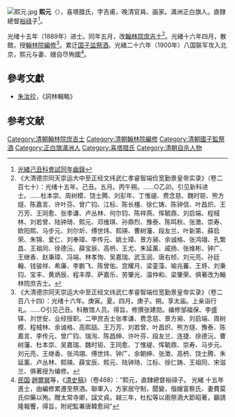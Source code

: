 [[File:熙元.jpg|thumb]]
{{Manchu name|[[喜塔腊氏|喜塔腊]]}}
'''熙元'''（{{bd|1864年||1900年||Xi}}），喜塔腊氏，字吉甫，晚清官員、画家。滿洲正白旗人。直隸總督[[裕祿|裕祿]]子<ref>[http://books.google.com/books?id=s38sAAAAYAAJ&pg=PA234#v=onepage&q&f=false 光緒己丑科會試同年齒錄]</ref>。

光绪十五年（1889年）进士。同年五月，改[[翰林院|翰林院]][[庶吉士|庶吉士]]<ref>《大清德宗同天崇运大中至正经文纬武仁孝睿智端俭宽勤景皇帝实录》（卷二百七十）：光绪十五年。己丑。五月。丙午朔。……○乙卯。引见新科进士。……杜本崇、周树模、饶士腾、刘彭年、丁惟禔、费念慈、魏时钜、熊方燧、陈嘉言、许叶芬、曾广钧、江标、陈长橿、徐仁铸、陈钟信、叶昌炽、王万芳、王同愈、张孝谦、卢丛林、何尔钧、陈祥燕、恽毓鼎、刘启端、程棫林、刘若曾、陆钟琦、熙元、邓维琪、孙鼎烈、豫泰、陈鸣秋、张澂、崇寿、欧阳熙、马步元、刘尔炘、傅世炜、熙瑛、曹树藩、段友兰、叶新第、薛启荣、朱锦、爱仁、刘奉璋、李传元、姚士璋、景方昶、余诚格、张鸿翊、孔繁昌、王祖同、徐德沅、薛宝辰、高枬、王尤、朱延薰、戚扬、张维彬、钟广、王继香、赵秉璋、冯端、林孝恂、吴嘉瑞、武玉润、唐右桢、刘元亮、孙廷翰、钱骏祥、希廉、李鹏飞、陈曾佑、宫耀月、梁銮藻、喻兆蕃、王垿、刘秉钧、宝丰、黄炳辰、程丰厚、萨嘉乐、劳肇光、温仲和、梁肇荣、俱著改为翰林院庶吉士。</ref>。光緒十六年四月，散館，授[[翰林院|翰林院]][[編修|編修]]<ref>《大清德宗同天崇运大中至正经文纬武仁孝睿智端俭宽勤景皇帝实录》（卷二百八十四）：光绪十六年。庚寅。夏。四月。庚子。朔。享太庙。上亲诣行礼。……○引见己丑。科散馆人员。得旨。修撰张建勋。编修邹福保、李盛铎、刘世安、业经授职。二甲庶吉士张孝谦、费念慈、景方昶、刘启端、周树模、程棫林、余诚格、高熙喆、王万芳、刘若曾、叶昌炽、熊方燧、豫泰、陈嘉言、李传元、曾广钧、瑞洵、陈昌绅、许叶芬、段友兰、连捷、徐德沅、曹树藩、杜本崇、吴嘉瑞、魏时钜、王同愈、丁惟禔、恽毓鼎、崇寿、马步元、刘元亮、王继香、张鸿翊、傅世炜、钟广、余朝绅、张澂、高枬、饶士腾、朱延薰、卢丛林、熙瑛、薛宝辰、熙元、陆钟琦、江标、徐仁铸、王祖同、宋滋兰、俱著授为编修。</ref>。累迁[[国子监祭酒|国子监祭酒]]。光緒二十六年（1900年）八国联军攻入北京，熙元与妻、嫂自尽殉國<ref>[[中華民國|民国]]·[[趙爾巽|趙爾巽]]等，《[[清史稿|清史稿]]》（卷468）：“熙元，直隸總督裕祿子。 光緒 十五年進士，由編修累遷至祭酒。聯軍入，方家居守制，聞變，偕嫂富察氏、妻費莫氏仰藥以殉。贈太常寺卿，諡文貞。越三年，杜松等以兩祭酒大節昭著，籲請隆報饗，得旨，附祀監署唐韓愈祠”</ref>。

==參考文獻==
*[[朱汝珍|朱汝珍]]，《詞林輯略》

==参考文献==
{{reflist|2}}

{{光緒十五年己丑科殿試金榜}}
{{DEFAULTSORT:Xi}}
[[Category:清朝翰林院庶吉士|Category:清朝翰林院庶吉士]]
[[Category:清朝翰林院編修|Category:清朝翰林院編修]]
[[Category:清朝國子監祭酒|Category:清朝國子監祭酒]]
[[Category:正白旗滿洲人|Category:正白旗滿洲人]]
[[Category:喜塔腊氏|Category:喜塔腊氏]]
[[Category:清朝自杀人物|Category:清朝自杀人物]]